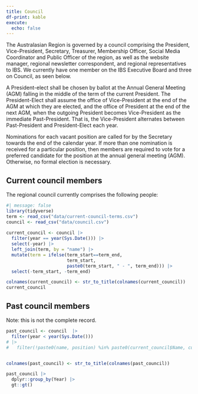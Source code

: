 ```yaml
---
title: Council
df-print: kable
execute: 
  echo: false
---
```


The Australasian Region is governed by a council comprising the President, Vice-President, Secretary, Treasurer, Membership Officer, Social Media Coordinator and Public Officer of the region, as well as the website manager, regional newsletter correspondent, and regional representatives to IBS. We currently have one member on the IBS Executive Board and three on Council, as seen below.

A President-elect shall be chosen by ballot at the Annual General Meeting (AGM) falling in the middle of the term of the current President. The President-Elect shall assume the office of Vice-President at the end of the AGM at which they are elected, and the office of President at the end of the next AGM, when the outgoing President becomes Vice-President as the immediate Past-President. That is, the Vice-President alternates between Past-President and President-Elect each year.

Nominations for each vacant position are called for by the Secretary towards the end of the calendar year. If more than one nomination is received for a particular position, then members are required to vote for a preferred candidate for the position at the annual general meeting (AGM). Otherwise, no formal election is necessary.

## Current council members

The regional council currently comprises the following people:

```r
#| message: false
library(tidyverse)
term <- read_csv("data/current-council-terms.csv")
council <- read_csv("data/council.csv") 
  
current_council <- council |> 
  filter(year == year(Sys.Date())) |> 
  select(-year) |> 
  left_join(term, by = "name") |> 
  mutate(term = ifelse(term_start==term_end,
                       term_start,
                       paste0(term_start, " - ", term_end))) |> 
  select(-term_start, -term_end)

colnames(current_council) <- str_to_title(colnames(current_council))
current_council
```

## Past council members

Note: this is not the complete record.

```r
past_council <- council  |> 
  filter(year < year(Sys.Date()))
# |>
#   filter(!paste0(name, position) %in% paste0(current_council$Name, current_council$Position))


colnames(past_council) <- str_to_title(colnames(past_council))

past_council |> 
  dplyr::group_by(Year) |> 
  gt::gt()
```

